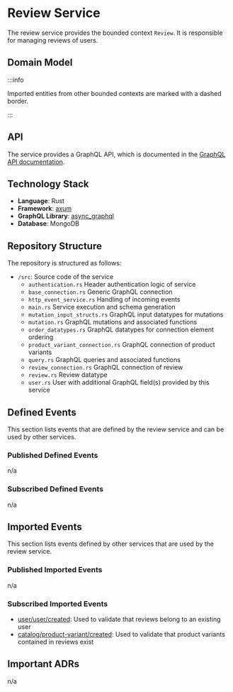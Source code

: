 
# Review Service

The review service provides the bounded context `Review`.
It is responsible for managing reviews of users.

## Domain Model

<CustomImage path="/renderedDiagrams/reviewDomainModel" width="955.875" height="450.325" />

:::info

Imported entities from other bounded contexts are marked with a dashed border.

:::

## API

The service provides a GraphQL API, which is documented in the [GraphQL API documentation](/docs/graphql/review).

## Technology Stack

- **Language**: Rust
- **Framework**: [axum](https://docs.rs/axum/latest/axum/)
- **GraphQL Library**: [async_graphql](https://docs.rs/async-graphql/latest/async_graphql/)
- **Database**: MongoDB

## Repository Structure

The repository is structured as follows:

<div className="repository-structure">

- `/src`: Source code of the service
  - `authentication.rs` Header authentication logic of service
  - `base_connection.rs` Generic GraphQL connection
  - `http_event_service.rs` Handling of incoming events
  - `main.rs` Service execution and schema generation
  - `mutation_input_structs.rs` GraphQL input datatypes for mutations
  - `mutation.rs` GraphQL mutations and associated functions
  - `order_datatypes.rs` GraphQL datatypes for connection element ordering
  - `product_variant_connection.rs` GraphQL connection of product variants
  - `query.rs` GraphQL queries and associated functions
  - `review_connection.rs` GraphQL connection of review
  - `review.rs` Review datatype
  - `user.rs` User with additional GraphQL field(s) provided by this service
</div>

## Defined Events

This section lists events that are defined by the review service and can be used by other services.

### Published Defined Events

n/a

### Subscribed Defined Events

n/a

## Imported Events

This section lists events defined by other services that are used by the review service.

### Published Imported Events

n/a

### Subscribed Imported Events

- [user/user/created](/docs/docs/dev-manuals/services/user#userusercreated): Used to validate that reviews belong to an existing user
- [catalog/product-variant/created](/docs/docs/dev-manuals/services/catalog#catalogproduct-variantcreated): Used to validate that product variants contained in reviews exist

## Important ADRs

n/a
